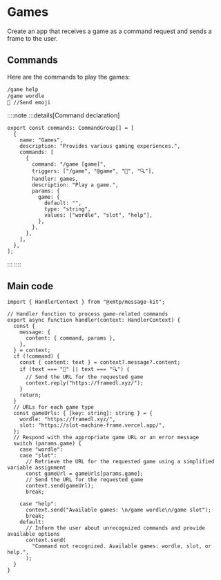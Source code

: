 # Games

Create an app that receives a game as a command request and sends a frame to the user.

## Commands

Here are the commands to play the games:

```bash [cmd]
/game help
/game wordle
🔎 //Send emoji
```

::::note
:::details[Command declaration]

```tsx [src/commands.ts]
export const commands: CommandGroup[] = [
  {
    name: "Games",
    description: "Provides various gaming experiences.",
    commands: [
      {
        command: "/game [game]",
        triggers: ["/game", "@game", "🔎", "🔍"],
        handler: games,
        description: "Play a game.",
        params: {
          game: {
            default: "",
            type: "string",
            values: ["wordle", "slot", "help"],
          },
        },
      },
    ],
  },
];
```

:::
::::

## Main code

```tsx [src/handler/game.ts]
import { HandlerContext } from "@xmtp/message-kit";

// Handler function to process game-related commands
export async function handler(context: HandlerContext) {
  const {
    message: {
      content: { command, params },
    },
  } = context;
  if (!command) {
    const { content: text } = context?.message?.content;
    if (text === "🔎" || text === "🔍") {
      // Send the URL for the requested game
      context.reply("https://framedl.xyz/");
    }
    return;
  }
  // URLs for each game type
  const gameUrls: { [key: string]: string } = {
    wordle: "https://framedl.xyz/",
    slot: "https://slot-machine-frame.vercel.app/",
  };
  // Respond with the appropriate game URL or an error message
  switch (params.game) {
    case "wordle":
    case "slot":
      // Retrieve the URL for the requested game using a simplified variable assignment
      const gameUrl = gameUrls[params.game];
      // Send the URL for the requested game
      context.send(gameUrl);
      break;

    case "help":
      context.send("Available games: \n/game wordle\n/game slot");
      break;
    default:
      // Inform the user about unrecognized commands and provide available options
      context.send(
        "Command not recognized. Available games: wordle, slot, or help.",
      );
  }
}
```
